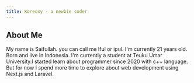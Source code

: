 ```yaml
---
title: Koreoxy - a newbie coder
---
```


## About Me

My name is Saifullah. you can call me Iful or ipul. I'm currently 21 years old. Born and live in Indonesia. I'm currently a student at Teuku Umar University.I started learn about programmer since 2020 with c++ language. But for now I spend more time to explore about web development using Next.js and Laravel.
